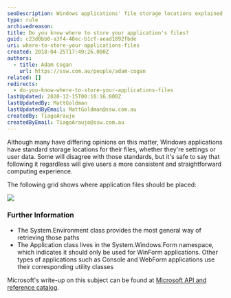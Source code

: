 ```yaml
---
seoDescription: Windows applications' file storage locations explained, ensuring consistent user experience.
type: rule
archivedreason:
title: Do you know where to store your application's files?
guid: c23d0bb0-a3f4-48ec-b1cf-aead1892fbde
uri: where-to-store-your-applications-files
created: 2018-04-25T17:49:26.000Z
authors:
  - title: Adam Cogan
    url: https://ssw.com.au/people/adam-cogan
related: []
redirects:
  - do-you-know-where-to-store-your-applications-files
lastUpdated: 2020-12-15T00:10:16.000Z
lastUpdatedBy: MattGoldman
lastUpdatedByEmail: MattGoldman@ssw.com.au
createdBy: TiagoAraujo
createdByEmail: TiagoAraujo@ssw.com.au
---
```


Although many have differing opinions on this matter, Windows applications have standard storage locations for their files, whether they're settings or user data. Some will disagree with those standards, but it's safe to say that following it regardless will give users a more consistent and straightforward computing experience.

The following grid shows where application files should be placed:

![](/uploads/rules/where-to-store-your-applications-files/store-files.jpg)
### Further Information

- The System.Environment class provides the most general way of retrieving those paths
- The Application class lives in the System.Windows.Form namespace, which indicates it should only be used for WinForm applications. Other types of applications such as Console and WebForm applications use their corresponding utility classes

Microsoft's write-up on this subject can be found at [Microsoft API and reference catalog](https://www.ssw.com.au/ssw/Redirect/Microsoft/MSDNFileSystem.htm).
